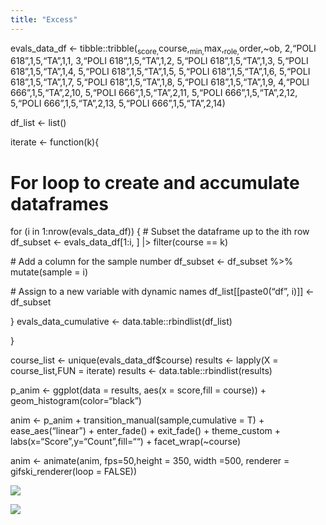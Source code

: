 ```yaml
---
title: "Excess"
---
```






evals_data_df <- tibble::tribble(~score,~course,~min,~max,~role,~order,~ob,
                               2,"POLI 618",1,5,"TA",1,1,
                               3,"POLI 618",1,5,"TA",1,2,
                               5,"POLI 618",1,5,"TA",1,3,
                               5,"POLI 618",1,5,"TA",1,4,
                               5,"POLI 618",1,5,"TA",1,5,
                               5,"POLI 618",1,5,"TA",1,6,
                               5,"POLI 618",1,5,"TA",1,7,
                               5,"POLI 618",1,5,"TA",1,8,
                               5,"POLI 618",1,5,"TA",1,9,
                               4,"POLI 666",1,5,"TA",2,10,
                               5,"POLI 666",1,5,"TA",2,11,
                               5,"POLI 666",1,5,"TA",2,12,
                               5,"POLI 666",1,5,"TA",2,13,
                               5,"POLI 666",1,5,"TA",2,14)




df_list <- list()

iterate <- function(k){


# For loop to create and accumulate dataframes
for (i in 1:nrow(evals_data_df)) {
  # Subset the dataframe up to the ith row
  df_subset <- evals_data_df[1:i, ] |> filter(course == k)
  
  # Add a column for the sample number
  df_subset <- df_subset %>%
    mutate(sample = i)
  
  # Assign to a new variable with dynamic names
  df_list[[paste0("df", i)]] <- df_subset
  
}
evals_data_cumulative <- data.table::rbindlist(df_list)
  
}

course_list <- unique(evals_data_df$course)
results <- lapply(X = course_list,FUN = iterate)
results <- data.table::rbindlist(results)


p_anim <- ggplot(data = results, aes(x = score,fill = course)) +
  geom_histogram(color="black")

anim <- p_anim + transition_manual(sample,cumulative = T) +
  ease_aes("linear") +
  enter_fade() +
  exit_fade() + theme_custom + 
  labs(x="Score",y="Count",fill="") + facet_wrap(~course)

anim <- animate(anim, fps=50,height = 350, width =500, renderer = gifski_renderer(loop = FALSE))



::: {.column-margin}
![](images/image_watertower2.JPG)
:::

::: {.column-margin}
![](images/image_satellites2.JPG)
:::
